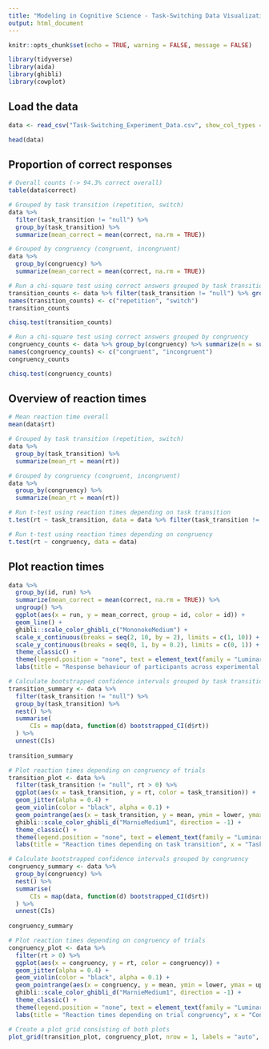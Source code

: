 ```yaml
---
title: "Modeling in Cognitive Science - Task-Switching Data Visualization"
output: html_document
---
```


```r
knitr::opts_chunk$set(echo = TRUE, warning = FALSE, message = FALSE)
```

```r
library(tidyverse)
library(aida)
library(ghibli)
library(cowplot)
```

## Load the data

```r
data <- read_csv("Task-Switching_Experiment_Data.csv", show_col_types = FALSE)
```

```r
head(data)
```

## Proportion of correct responses

```r
# Overall counts (-> 94.3% correct overall)
table(data$correct)

# Grouped by task transition (repetition, switch)
data %>% 
  filter(task_transition != "null") %>% 
  group_by(task_transition) %>% 
  summarize(mean_correct = mean(correct, na.rm = TRUE))

# Grouped by congruency (congruent, incongruent)
data %>% 
  group_by(congruency) %>% 
  summarize(mean_correct = mean(correct, na.rm = TRUE))
```

```r
# Run a chi-square test using correct answers grouped by task transition
transition_counts <- data %>% filter(task_transition != "null") %>% group_by(task_transition) %>% summarize(n = sum(correct, na.rm = TRUE)) %>% pull(n)
names(transition_counts) <- c("repetition", "switch")
transition_counts

chisq.test(transition_counts)
```

```r
# Run a chi-square test using correct answers grouped by congruency
congruency_counts <- data %>% group_by(congruency) %>% summarize(n = sum(correct, na.rm = TRUE)) %>% pull(n)
names(congruency_counts) <- c("congruent", "incongruent")
congruency_counts

chisq.test(congruency_counts)
```

## Overview of reaction times

```r
# Mean reaction time overall
mean(data$rt)

# Grouped by task transition (repetition, switch)
data %>% 
  group_by(task_transition) %>% 
  summarize(mean_rt = mean(rt))

# Grouped by congruency (congruent, incongruent)
data %>% 
  group_by(congruency) %>% 
  summarize(mean_rt = mean(rt))
```

```r
# Run t-test using reaction times depending on task transition
t.test(rt ~ task_transition, data = data %>% filter(task_transition != "null"))
```

```r
# Run t-test using reaction times depending on congruency
t.test(rt ~ congruency, data = data)
```

## Plot reaction times

```r
data %>% 
  group_by(id, run) %>% 
  summarize(mean_correct = mean(correct, na.rm = TRUE)) %>% 
  ungroup() %>% 
  ggplot(aes(x = run, y = mean_correct, group = id, color = id)) + 
  geom_line() +
  ghibli::scale_color_ghibli_c("MononokeMedium") +
  scale_x_continuous(breaks = seq(2, 10, by = 2), limits = c(1, 10)) +
  scale_y_continuous(breaks = seq(0, 1, by = 0.2), limits = c(0, 1)) +
  theme_classic() +
  theme(legend.position = "none", text = element_text(family = "Luminari"), panel.grid.major = element_line(size = 0.2, color = "#333333", linetype = "dotted")) +
  labs(title = "Response behaviour of participants across experimental runs", x = "Experimental run", y =  "Proportion of correct responses")
```

```r
# Calculate bootstrapped confidence intervals grouped by task transition
transition_summary <- data %>% 
  filter(task_transition != "null") %>% 
  group_by(task_transition) %>%
  nest() %>% 
  summarise(
      CIs = map(data, function(d) bootstrapped_CI(d$rt))
  ) %>%
  unnest(CIs)
  
transition_summary
```

```r
# Plot reaction times depending on congruency of trials
transition_plot <- data %>% 
  filter(task_transition != "null", rt > 0) %>% 
  ggplot(aes(x = task_transition, y = rt, color = task_transition)) +
  geom_jitter(alpha = 0.4) +
  geom_violin(color = "black", alpha = 0.1) +
  geom_pointrange(aes(x = task_transition, y = mean, ymin = lower, ymax = upper), color = "black", data = transition_summary) +
  ghibli::scale_color_ghibli_d("MarnieMedium1", direction = -1) +
  theme_classic() +
  theme(legend.position = "none", text = element_text(family = "Luminari"), panel.grid.major = element_line(size = 0.2, color = "#333333", linetype = "dotted")) +
  labs(title = "Reaction times depending on task transition", x = "Task transition", y = "Reaction time (in ms)")
```

```r
# Calculate bootstrapped confidence intervals grouped by congruency
congruency_summary <- data %>% 
  group_by(congruency) %>%
  nest() %>% 
  summarise(
      CIs = map(data, function(d) bootstrapped_CI(d$rt))
  ) %>%
  unnest(CIs)
  
congruency_summary
```


```r
# Plot reaction times depending on congruency of trials
congruency_plot <- data %>% 
  filter(rt > 0) %>% 
  ggplot(aes(x = congruency, y = rt, color = congruency)) +
  geom_jitter(alpha = 0.4) +
  geom_violin(color = "black", alpha = 0.1) +
  geom_pointrange(aes(x = congruency, y = mean, ymin = lower, ymax = upper), color = "black", data = congruency_summary) +
  ghibli::scale_color_ghibli_d("MarnieMedium1", direction = -1) +
  theme_classic() +
  theme(legend.position = "none", text = element_text(family = "Luminari"), panel.grid.major = element_line(size = 0.2, color = "#333333", linetype = "dotted")) +
  labs(title = "Reaction times depending on trial congruency", x = "Congruency", y = "Reaction time (in ms)")
```

```r
# Create a plot grid consisting of both plots
plot_grid(transition_plot, congruency_plot, nrow = 1, labels = "auto", label_fontfamily = "Luminari", hjust = 0, vjust = 1.4)
```


